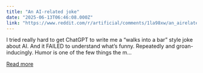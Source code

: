 ```yaml
---
title: "An AI-related joke"
date: "2025-06-13T06:46:08.000Z"
link: "https://www.reddit.com/r/artificial/comments/1la98xw/an_airelated_joke/"
---
```


I tried really hard to get ChatGPT to write me a “walks into a bar” style joke about AI. And it FAILED to understand what’s funny. Repeatedly and groan-inducingly. Humor is one of the few things the m...

[Read more](https://www.reddit.com/r/artificial/comments/1la98xw/an_airelated_joke/)

